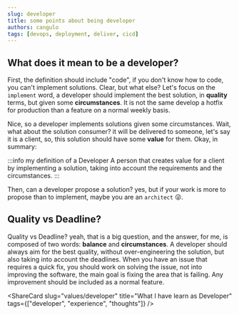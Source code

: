 ```yaml
---
slug: developer
title: some points about being developer
authors: cangulo
tags: [devops, deployment, deliver, cicd]
---
```



<!--truncate-->

## What does it mean to be a developer?
First, the definition should include "code", if you don't know how to code, you can't implement solutions. Clear, but what else? Let's focus on the `implement` word, a developer should implement the best solution, in **quality** terms, but given some **circumstances**. It is not the same develop a hotfix for production than a feature on a normal weekly basis.

Nice, so a developer implements solutions given some circumstances. Wait, what about the solution consumer? it will be delivered to someone, let's say it is a client, so, this solution should have some **value** for them. Okay, in summary:

:::info my definition of a Developer
A person that creates value for a client by implementing a solution, taking into account the requirements and the circumstances.
:::

Then, can a developer propose a solution? yes, but if your work is more to propose than to implement, maybe you are an `architect` 😜.

## Quality vs Deadline?

Quality vs Deadline? yeah, that is a big question, and the answer, for me, is composed of two words: **balance** and **circumstances**. 
A developer should always aim for the best quality, without over-engineering the solution, but also taking into account the deadlines. When you have an issue that requires a quick fix, you should work on solving the issue, not into improving the software, the main goal is fixing the area that is failing. Any improvement should be included as a normal feature. 

<AboutMePostArea/>

<ShareCard 
  slug="values/developer" 
  title="What I have learn as Developer" 
  tags={["developer", "experience", "thoughts"]} />

<Comments
  slug="values/developer"  />